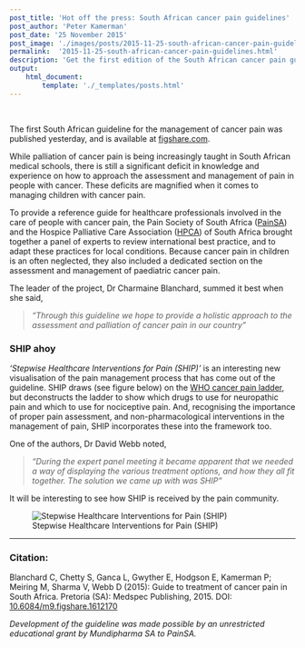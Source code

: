 ```yaml
---
post_title: 'Hot off the press: South African cancer pain guidelines'
post_author: 'Peter Kamerman'
post_date: '25 November 2015'
post_image: './images/posts/2015-11-25-south-african-cancer-pain-guidelines/post-image.jpg'
permalink:  '2015-11-25-south-african-cancer-pain-guidelines.html'
description: 'Get the first edition of the South African cancer pain guideline.'
output:
    html_document:
        template: './_templates/posts.html'
---
```


<br>

The first South African guideline for the management of cancer pain was published yesterday, and is available at [figshare.com](http://figshare.com/articles/Guide_to_treatment_of_cancer_pain_in_South_Africa/1612170).

While palliation of cancer pain is being increasingly taught in South African medical schools, there is still a significant deficit in knowledge and experience on how to approach the assessment and management of pain in people with cancer. These deficits are magnified when it comes to managing children with cancer pain.

To provide a reference guide for healthcare professionals involved in the care of people with cancer pain, the Pain Society of South Africa ([PainSA](http://www.painsa.org)) and the Hospice Palliative Care Association ([HPCA](http://www.hpca.co.za)) of South Africa brought together a panel of experts to review international best practice, and to adapt these practices for local conditions. Because cancer pain in children is an often neglected, they also included a dedicated section on the assessment and management of paediatric cancer pain.

The leader of the project, Dr Charmaine Blanchard, summed it best when she said,

> _"Through this guideline we hope to provide a holistic approach to the assessment and palliation of cancer pain in our country"_  

### SHIP ahoy

_'Stepwise Healthcare Interventions for Pain (SHIP)'_ is an interesting new visualisation of the pain management process that has come out of the guideline. SHIP draws (see figure below) on the [WHO cancer pain ladder](http://www.who.int/cancer/palliative/painladder/en/), but deconstructs the ladder to show which drugs to use for neuropathic pain and which to use for nociceptive pain. And, recognising the importance of proper pain assessment, and non-pharmacological interventions in the management of pain, SHIP incorporates these into the framework too.

One of the authors, Dr David Webb noted,

> _"During the expert panel meeting it became apparent that we needed a way of displaying the various treatment options, and how they all fit together. The solution we came up with was SHIP"_  

It will be interesting to see how SHIP is received by the pain community.

![Stepwise Healthcare Interventions for Pain (SHIP)](./images/posts/2015-11-25-south-african-cancer-pain-guidelines/post-image.jpg)

***

### Citation:

Blanchard C, Chetty S, Ganca L, Gwyther E, Hodgson E, Kamerman P; Meiring M, Sharma V, Webb D (2015): Guide to treatment of cancer pain in South Africa. Pretoria (SA): Medspec Publishing, 2015. DOI: [10.6084/m9.figshare.1612170](http://dx.doi.org/10.6084/m9.figshare.1612170)

_Development of the guideline was made possible by an unrestricted educational grant by Mundipharma SA to PainSA._
